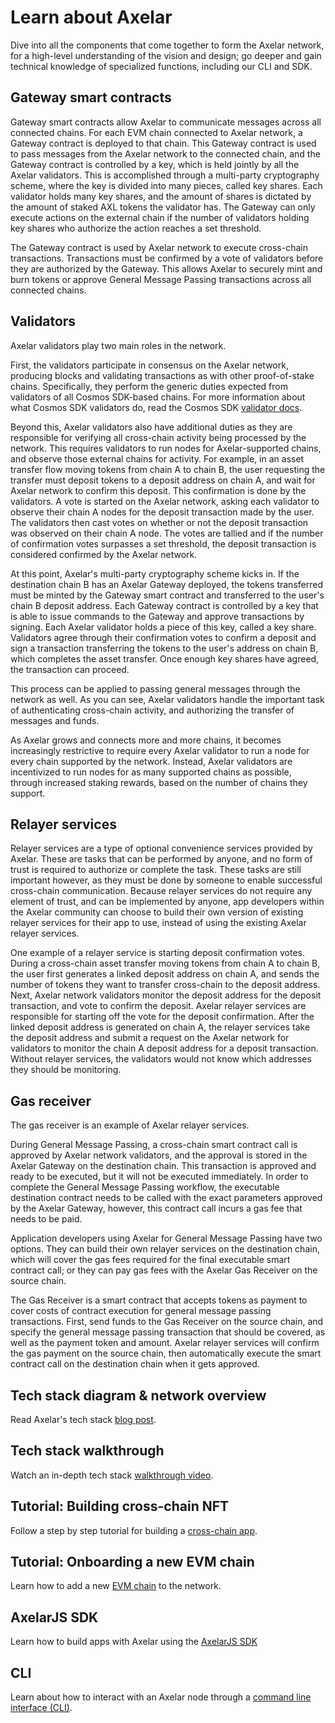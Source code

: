 # Learn about Axelar

Dive into all the components that come together to form the Axelar network, for a high-level understanding of the vision and design; go deeper and gain technical knowledge of specialized functions, including our CLI and SDK. 


## Gateway smart contracts

Gateway smart contracts allow Axelar to communicate messages across all connected chains. For each EVM chain connected to Axelar network, a Gateway contract is deployed to that chain. This Gateway contract is used to pass messages from the Axelar network to the connected chain, and the Gateway contract is controlled by a key, which is held jointly by all the Axelar validators. This is accomplished through a multi-party cryptography scheme, where the key is divided into many pieces, called key shares. Each validator holds many key shares, and the amount of shares is dictated by the amount of staked AXL tokens the validator has. The Gateway can only execute actions on the external chain if the number of validators holding key shares who authorize the action reaches a set threshold.

The Gateway contract is used by Axelar network to execute cross-chain transactions. Transactions must be confirmed by a vote of validators before they are authorized by the Gateway. This allows Axelar to securely mint and burn tokens or approve General Message Passing transactions across all connected chains.


## Validators

Axelar validators play two main roles in the network.

First, the validators participate in consensus on the Axelar network, producing blocks and validating transactions as with other proof-of-stake chains. Specifically, they perform the generic duties expected from validators of all Cosmos SDK-based chains. For more information about what Cosmos SDK validators do, read the Cosmos SDK [validator docs](https://hub.cosmos.network/main/validators/validator-faq.html).

Beyond this, Axelar validators also have additional duties as they are responsible for verifying all cross-chain activity being processed by the network. This requires validators to run nodes for Axelar-supported chains, and observe those external chains for activity. For example, in an asset transfer flow moving tokens from chain A to chain B, the user requesting the transfer must deposit tokens to a deposit address on chain A, and wait for Axelar network to confirm this deposit. This confirmation is done by the validators. A vote is started on the Axelar network, asking each validator to observe their chain A nodes for the deposit transaction made by the user. The validators then cast votes on whether or not the deposit transaction was observed on their chain A node. The votes are tallied and if the number of confirmation votes surpasses a set threshold, the deposit transaction is considered confirmed by the Axelar network.

At this point, Axelar's multi-party cryptography scheme kicks in. If the destination chain B has an Axelar Gateway deployed, the tokens transferred must be minted by the Gateway smart contract and transferred to the user's chain B deposit address. Each Gateway contract is controlled by a key that is able to issue commands to the Gateway and approve transactions by signing. Each Axelar validator holds a piece of this key, called a key share. Validators agree through their confirmation votes to confirm a deposit and sign a transaction transferring the tokens to the user's address on chain B, which completes the asset transfer. Once enough key shares have agreed, the transaction can proceed.

This process can be applied to passing general messages through the network as well. As you can see, Axelar validators handle the important task of authenticating cross-chain activity, and authorizing the transfer of messages and funds.

As Axelar grows and connects more and more chains, it becomes increasingly restrictive to require every Axelar validator to run a node for every chain supported by the network. Instead, Axelar validators are incentivized to run nodes for as many supported chains as possible, through increased staking rewards, based on the number of chains they support.


## Relayer services

Relayer services are a type of optional convenience services provided by Axelar. These are tasks that can be performed by anyone, and no form of trust is required to authorize or complete the task. These tasks are still important however, as they must be done by someone to enable successful cross-chain communication. Because relayer services do not require any element of trust, and can be implemented by anyone, app developers within the Axelar community can choose to build their own version of existing relayer services for their app to use, instead of using the existing Axelar relayer services.

One example of a relayer service is starting deposit confirmation votes. During a cross-chain asset transfer moving tokens from chain A to chain B, the user first generates a linked deposit address on chain A, and sends the number of tokens they want to transfer cross-chain to the deposit address. Next, Axelar network validators monitor the deposit address for the deposit transaction, and vote to confirm the deposit. Axelar relayer services are responsible for starting off the vote for the deposit confirmation. After the linked deposit address is generated on chain A, the relayer services take the deposit address and submit a request on the Axelar network for validators to monitor the chain A deposit address for a deposit transaction. Without relayer services, the validators would not know which addresses they should be monitoring.


## Gas receiver

The gas receiver is an example of Axelar relayer services.

During General Message Passing, a cross-chain smart contract call is approved by Axelar network validators, and the approval is stored in the Axelar Gateway on the destination chain. This transaction is approved and ready to be executed, but it will not be executed immediately. In order to complete the General Message Passing workflow, the executable destination contract needs to be called with the exact parameters approved by the Axelar Gateway, however, this contract call incurs a gas fee that needs to be paid.

Application developers using Axelar for General Message Passing have two options. They can build their own relayer services on the destination chain, which will cover the gas fees required for the final executable smart contract call; or they can pay gas fees with the Axelar Gas Receiver on the source chain.

The Gas Receiver is a smart contract that accepts tokens as payment to cover costs of contract execution for general message passing transactions. First, send funds to the Gas Receiver on the source chain, and specify the general message passing transaction that should be covered, as well as the payment token and amount. Axelar relayer services will confirm the gas payment on the source chain, then automatically execute the smart contract call on the destination chain when it gets approved.


## Tech stack diagram & network overview

Read Axelar's tech stack [blog post](https://axelar.network/blog/an-introduction-to-the-axelar-network).

## Tech stack walkthrough

Watch an in-depth tech stack [walkthrough video](https://www.youtube.com/watch?v=0-Q1mP2vmGE).

## Tutorial: Building cross-chain NFT

Follow a step by step tutorial for building a [cross-chain app](https://www.youtube.com/watch?v=pAxuQ7PIl8g).

## Tutorial: Onboarding a new EVM chain

Learn how to add a new [EVM chain](https://www.youtube.com/watch?v=iZgqneh7s88&t=13s) to the network.

## AxelarJS SDK

Learn how to build apps with Axelar using the [AxelarJS SDK](./dev/axelarjs-sdk/intro) 

## CLI

Learn about how to interact with an Axelar node through a [command line interface (CLI)](./learn/cli).
